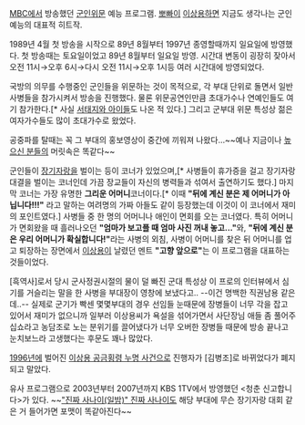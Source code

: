 {{{#!html
<embed src='http://flvs.daum.net/flvPlayer.swf?vid=IEvoCILyygQ$' width='600px' height='390px' allowScriptAccess='always' type='application/x-shockwave-flash' allowFullScreen='true' bgcolor='#000000' ></embed>
}}}

[[MBC]]에서 방송했던 [[군인]]위문 예능 프로그램. [[뽀빠이]] [[이상용]]하면 지금도 생각나는 군인예능의 대표적 히트작.

1989년 4월 첫 방송을 시작으로 89년 8월부터 1997년 종영할때까지 일요일에 방영했다. 첫 방송때는 토요일이었고 89년 8월부터 일요일 방영. 시간대 변동이 굉장히 잦아서 오전 11시→오후 6시→다시 오전 11시→오후 1시등 여러 시간대에 방영되었다.

국방의 의무를 수행중인 군인들을 위문하는 것이 목적으로, 각 부대 단위로 돌면서 일반 사병들을 참가시켜서 방송을 진행했다. 물론 위문공연인만큼 초대가수나 연예인들도 여기 참가한다.[* 사실 [http://tvpot.daum.net/clip/ClipView.do?clipid=14097380 서태지와 아이들]도 나온 적 있다.] 그리고 군부대 위문 특성상 젊은 여자가수들도 많이 초대가수로 왔었다. 

공중파를 탈때는 꼭 그 부대의 홍보영상이 중간에 끼워져 나왔다...~~예나 지금이나 [[높으신 분들]]의 머릿속은 똑같다~~

군인들이 [[장기자랑]]을 벌이는 등이 코너가 있었으며,[* 사병들이 휴가증을 걸고 장기자랑 대결을 벌이는 코너인데 가끔 장교들이 자신의 병력들과 섞여서 출연하기도 했다.] 마지막 코너는 가장 유명한 '''그리운 어머니'''코너이다.[* 이때 '''"뒤에 계신 분은 제 어머니가 아닙니다!!!"''' 라고 말하는 여려명의 가짜 아들도 같이 등장했는데 이것이 이 코너에서 재미의 포인트였다.] 사병들 중 한 명의 어머니나 애인이 면회를 오는 코너였다. 특히 어머니가 면회왔을 때 흘러나오던 '''"엄마가 보고플 때 엄마 사진 꺼내 놓고..."'''와, '''"뒤에 계신 분은 우리 어머니가 확실합니다!"'''라는 사병의 외침, 사병이 어머니를 찾은 뒤 어머니를 업고 퇴장하는 장면에서 [[이상용]]이 날렸던 멘트 '''"고향 앞으로"'''는 이 프로그램을 대표하는 것들이었다.

[흑역사]로서 당시 군사정권시절의 물이 덜 빠진 군대 특성상 이 프로의 인터뷰에서 심기를 거슬리는 말을 한 사병을 부대장이 영창에 보냈다고.. --이건 명백한 직권남용 같은데..-- 실제로 군기가 빡센 몇몇부대의 경우 선임들 눈때문에 장병들이 너무 각을 잡고 있어서 재미가 없으니까 일부러 이상용씨가 욕설을 섞어가면서 사단장님 애들 좀 풀어주십쇼라고 농담조로 노는 분위기를 끌어냈다가 너무 오버한 장병들 때문에 방송 끝나고 눈치보느라 고생했다는 후문도 꽤나 많았다. 

[[1996년]]에 벌어진 [[이상용 공금횡령 누명 사건]]으로 진행자가 [김병조]로 바뀌었다가 폐지되고 말았다. 

유사 프로그램으로 2003년부터 2007년까지 KBS 1TV에서 방영했던 <청춘 신고합니다>가 있다. ~~[["진짜 사나이(일밤)" 진짜 사나이]]도 해당 부대에 무슨 장기자랑 대회 같은 거 들어가면 포맷이 똑같아진다~~
